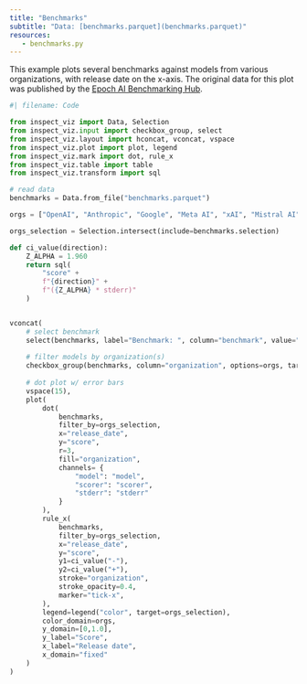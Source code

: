 ```yaml
---
title: "Benchmarks"
subtitle: "Data: [benchmarks.parquet](benchmarks.parquet)"
resources:
   - benchmarks.py
---
```


This example plots several benchmarks against models from various organizations, with release date on the x-axis. The original data for this plot was published by the [Epoch AI Benchmarking Hub](https://epoch.ai/data/ai-benchmarking-dashboard).

```python
#| filename: Code

from inspect_viz import Data, Selection
from inspect_viz.input import checkbox_group, select
from inspect_viz.layout import hconcat, vconcat, vspace
from inspect_viz.plot import plot, legend
from inspect_viz.mark import dot, rule_x
from inspect_viz.table import table
from inspect_viz.transform import sql

# read data
benchmarks = Data.from_file("benchmarks.parquet")

orgs = ["OpenAI", "Anthropic", "Google", "Meta AI", "xAI", "Mistral AI"]

orgs_selection = Selection.intersect(include=benchmarks.selection)

def ci_value(direction): 
    Z_ALPHA = 1.960
    return sql(
        "score" +
        f"{direction}" +
        f"({Z_ALPHA} * stderr)"
    ) 


vconcat(
    # select benchmark
    select(benchmarks, label="Benchmark: ", column="benchmark", value="GPQA Diamond", width=370),
    
    # filter models by organization(s)
    checkbox_group(benchmarks, column="organization", options=orgs, target=orgs_selection),
    
    # dot plot w/ error bars
    vspace(15),
    plot(
        dot(
            benchmarks,
            filter_by=orgs_selection,
            x="release_date",
            y="score",
            r=3,
            fill="organization",
            channels= {
                "model": "model", 
                "scorer": "scorer", 
                "stderr": "stderr"
            }
        ),
        rule_x( 
            benchmarks,
            filter_by=orgs_selection,
            x="release_date",
            y="score",
            y1=ci_value("-"),
            y2=ci_value("+"),
            stroke="organization",
            stroke_opacity=0.4,
            marker="tick-x",
        ), 
        legend=legend("color", target=orgs_selection),
        color_domain=orgs,
        y_domain=[0,1.0],
        y_label="Score",
        x_label="Release date",
        x_domain="fixed"
    )
)
```
